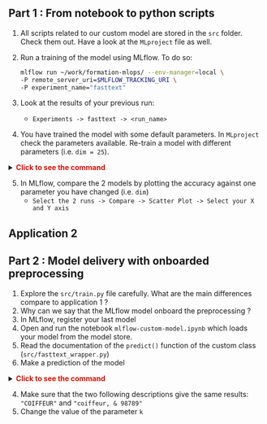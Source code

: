 :::{.nonincremental}
:::: {.callout-tip collapse="true" icon=false}
## Part 1 : From notebook to python scripts

<!-- tagging en app1 et virer la part 2 et détailler app 3 qui devient 2-->
<!-- 
simplify train et dire de check les diff -->

1. All scripts related to our custom model are stored in the `src` folder. Check them out. Have a look at the `MLproject` file as well.
2. Run a training of the model using MLflow. To do so:

    ```sh
    mlflow run ~/work/formation-mlops/ --env-manager=local \
    -P remote_server_uri=$MLFLOW_TRACKING_URI \
    -P experiment_name="fasttext"
    ```

3. Look at the results of your previous run:
    + `Experiments -> fasttext -> <run_name>`
4. You have trained the model with some default parameters. In `MLproject` check the parameters available. Re-train a model with different parameters (i.e. `dim = 25`).

<details>
<summary>
    <font size=\"3\" color=\"darkgreen\"><b>Click to see the command </b></font>
</summary>

```sh
mlflow run ~/work/formation-mlops/ --env-manager=local \
-P remote_server_uri=$MLFLOW_TRACKING_URI \
-P experiment_name="fasttext"
-P dim=25
```

</details>


5. In MLflow, compare the 2 models by plotting the accuracy against one parameter you have changed (i.e. `dim`)
    + `Select the 2 runs -> Compare -> Scatter Plot -> Select your X and Y axis`
::::
:::


## Application 2 {.scrollable}

:::{.nonincremental}
:::: {.callout-tip collapse="true" icon=false}
## Part 2 : Model delivery with onboarded preprocessing

1. Explore the `src/train.py` file carefully. What are the main differences compare to application 1 ?
2. Why can we say that the MLflow model onboard the preprocessing ?
3. In MLflow, register your last model
4. Open and run the notebook `mlflow-custom-model.ipynb` which loads your model from the model store.
5. Read the documentation of the `predict()` function of the custom class (`src/fasttext_wrapper.py`)
6. Make a prediction of the model

<details>
<summary>
    <font size=\"3\" color=\"darkgreen\"><b>Click to see the command </b></font>
</summary>

```python
list_libs = ["vendeur d'huitres", "boulanger"]

test_data = {
    "query": list_libs,
    "k": 1
}
model.predict(test_data)
```

</details>


4. Make sure that the two following descriptions give the same results: `"COIFFEUR"` and `"coiffeur, & 98789"`
5. Change the value of the parameter `k`
::::
:::


